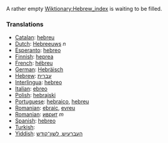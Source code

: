A rather empty [[Wiktionary:Hebrew_index]] is waiting to be filled.

===Translations===
*[[Catalan]]: [[hebreu]]
*[[Dutch]]: [[Hebreeuws]] ''n''
*[[Esperanto]]: [[hebreo]]
*[[Finnish]]: [[heprea]]
*[[French]]: [[hébreu]]
*[[German]]: [[Hebräisch]]
*[[Hebrew]]: [[עברית]]
*[[Interlingua]]: [[hebreo]]
*[[Italian]]: [[ebreo]]
*[[Polish]]: [[hebrajski]]
*[[Portuguese]]: [[hebraico]], [[hebreu]]
*[[Romanian]]: [[ebraic]], [[evreu]]
*[[Romanian]]: [[иврит]] ''m''
*[[Spanish]]: [[hebreo]]
*[[Turkish]]: [[]]
*[[Yiddish]]: [[העברעיִש, לשון־קודש]]